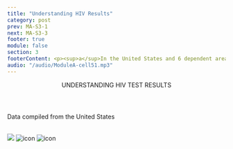 ```yaml
---
title: "Understanding HIV Results"
category: post
prev: MA-S3-1
next: MA-S3-3
footer: true
module: false
section: 3
footerContent: <p><sup>a</sup>In the United States and 6 dependent areas (American Samoa, Guam, the Northern Mariana Islands, Puerto Rico, the Republic of Palau, and the US Virgin Islands)<br/> <sup> b</sup>In the 50 states and the District of Columbia <br/><span class="font-bold">ReferenceS&#58; 1. </span>Centers for Disease Control and Prevention. HIV Surveillance Report, 2019. Vol 32. Published May 2021. Accessed May 19, 2022. https://www.cdc.gov/hiv/library/reports/hiv-surveillance.html 2. HIV.gov. Too Many People Living with HIV in the U.S. Don’t Know It. June 10, 2019. Accessed May 19, 2022. https://www.hiv.gov/blog/too-many-people-living-hiv-us-don-t-know-it#:~:text=Approximately%201.1%20million%20people%20in,165%2C000%20 people%20in%20the%20U.S.</p>
audio: "/audio/ModuleA-cell51.mp3"
---
```


<Header title="ok">
  UNDERSTANDING<span className="text-red"> HIV TEST RESULTS</span>
</Header>
<SubHeader>
  <p className="font-sans text-2xl font-bold text-[#395C7E]">
    Data compiled from the United States
  </p>
</SubHeader>

<br />
<SingleLayout w80>
  <Division className="flex gap-4 mt-[2rem]">
    <PotatoLayout class="flex-col font-sans">
      <img
        src="/millionpeople.svg"
        style={{ height: "110px", width: "266px" }}
      />
      <TextBlock
        top="An estimated"
        hero="1.06"
        subhero=" million"
        bottom="people were living with HIV at the end of 2019<sup>1,a<sup>"
      />
    </PotatoLayout>
    <PotatoLayout class="flex-col font-sans">
      <img
        src="/Group_301.png"
        style={{ height: "110px", width: "130px" }}
        alt="icon"
      />
      <TextBlock
        top="Approximately"
        hero="37,000"
        subhero=" people"
        bottom="received an HIV diagnosis in 2019<sup>1,a<sup>"
      />
    </PotatoLayout>
    <PotatoLayout class="flex-col font-sans">
      <img
        src="/Group_524.png"
        style={{ height: "110px", width: "130px" }}
        alt="icon"
      />
      <TextBlock
        top="Approximately"
        hero="1 in 7"
        subhero=" PLWH"
        bottom="did not know they had HIV at the end of 2018<sup>2,b<sup>"
      />
    </PotatoLayout>
  </Division>
</SingleLayout>
